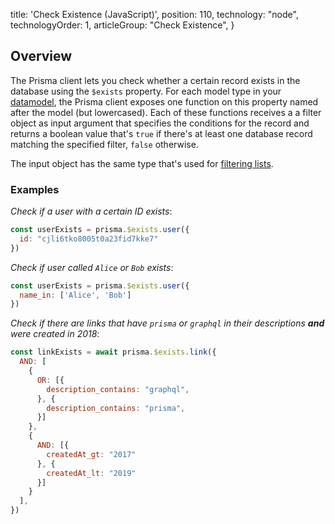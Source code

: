 
  title: 'Check Existence (JavaScript)',
  position: 110,
  technology: "node",
  technologyOrder: 1,
  articleGroup: "Check Existence",
}

## Overview

The Prisma client lets you check whether a certain record exists in the database using the `$exists` property. For each model type in your [datamodel](knul), the Prisma client exposes one function on this property named after the model (but lowercased). Each of these functions receives a a filter object as input argument that specifies the conditions for the record and returns a boolean value that's `true` if there's at least one database record matching the specified filter, `false` otherwise.

The input object has the same type that's used for [filtering lists](rsc2#basic-filters-for-lists).

### Examples

_Check if a user with a certain ID exists_:

```js
const userExists = prisma.$exists.user({
  id: "cjli6tko8005t0a23fid7kke7"
})
```

_Check if user called `Alice` or `Bob` exists_:

```js
const userExists = prisma.$exists.user({
  name_in: ['Alice', 'Bob']
})
```

_Check if there are links that have `prisma` or `graphql` in their descriptions **and** were created in 2018_:

```js
const linkExists = await prisma.$exists.link({
  AND: [
    {
      OR: [{
        description_contains: "graphql",
      }, {
        description_contains: "prisma",
      }]
    },
    {
      AND: [{
        createdAt_gt: "2017"
      }, {
        createdAt_lt: "2019"
      }]
    }
  ],
})
```